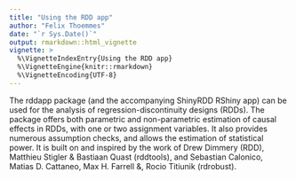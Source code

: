 ```yaml
---
title: "Using the RDD app"
author: "Felix Thoemmes"
date: "`r Sys.Date()`"
output: rmarkdown::html_vignette
vignette: >
  %\VignetteIndexEntry{Using the RDD app}
  %\VignetteEngine{knitr::rmarkdown}
  %\VignetteEncoding{UTF-8}
---
```


The rddapp package (and the accompanying ShinyRDD RShiny app) can be used for the analysis of regression-discontinuity designs (RDDs). The package offers both parametric and non-parametric estimation of causal effects in RDDs, with one or two assignment variables. It also provides numerous assumption checks, and allows the estimation of statistical power. It is built on and inspired by the work of Drew Dimmery (RDD), Matthieu Stigler & Bastiaan Quast (rddtools), and Sebastian Calonico, Matias D. Cattaneo, Max H. Farrell &, Rocio Titiunik (rdrobust). 
